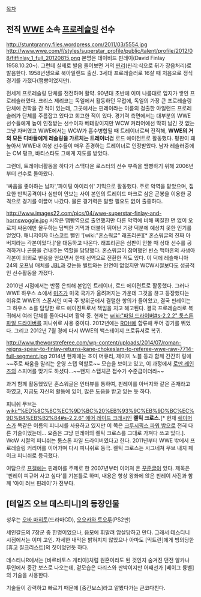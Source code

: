 [[목차]]

== 전직 [[WWE]] 소속 [[프로레슬링]] 선수 ==
http://stuntgranny.files.wordpress.com/2011/03/5554.jpg
http://www.wwe.com/f/styles/superstar_profile/public/talent/profile/2012/08/fitfinlay_1_full_20120815.png
본명은 데이비드 핀레이(David Finlay 1958.10.20~). 그런데 실제로 발음 들어보면 거의 [[핀리]](핀리ː식으로 뒤가 장음처리)로 발음한다. 1958년생으로 북아일랜드 출신. 3세대 프로레슬러로 16살 때 처음으로 정식 경기를 가졌다(땜빵이었지만).

전세계 프로레슬링 단체를 전전하며 활약. 90년대 초반에 이미 나름대로 입지가 쌓인 프로레슬러였다. 크리스 제리코는 독일에서 활동하던 무렵에, 독일의 가장 큰 프로레슬링 단체에 견학을 간 적이 있는데, 그곳에서는 핀레이라는 이름의 걸출한 아일랜드 프로레슬러가 단체를 주름잡고 있다고 회고한 적이 있다. 경기력 측면에서는 대부분의 WWE 선수들에게 높이 인정받는 선수이자 베테랑이지만 WCW 커리어에선 딱히 남긴 것 없는 그냥 자버였고 WWE에서는 WCW가 흡수병합될 때 트레이너로써 전직해, '''WWE의 거의 모든 디바들에게 레슬링을 가르치는 트레이너'''겸 로드 에이전트로 활동했다. 평판이 꽤 높아서 WWE내 여성 선수들이 매우 존경하는 트레이너로 인정받았다. 남자 레슬러중에는 CM 펑크, 바티스타도 그에게 지도를 받았다.

그런데, 트레이너활동을 하다가 스맥다운 로스터의 선수 부족을 땜빵하기 위해 2006년부터 선수로 돌아왔다.
 
'싸움을 좋아하는 남자','파이팅 아이리쉬' 기믹으로 활동했다. 주로 악역을 맡았으며, 집요한 반칙공격이나 심판이 안보는 사이 본인의 트레이드 마크로 삼은 곤봉을 이용한 공격으로 경기를 이끌어 나갔다. 물론 경기력은 말할 필요도 없이 출중하다.

http://www.images22.com/pics/04/wwe-superstar-finlay-and-hornswoggle.jpg
시작은 땜빵역으로 출연했지만 다른 악역에 비해 찌질한 면 없이 오로지 싸움에만 몰두하는 담백한 기믹과 더불어 뛰어난 기량 덕분에 예상치 못한 인기를 얻었다. 매니저이자 마스코트 뻘인 '[wiki:"혼스워글" 래프리콘][* 혼스워글의 진짜 아버지라는 각본이었다.]'을 대동하고 나온다. 래프리콘은 심판이 안볼 때 상대 선수를 공격하거나 곤봉을 건내주는 역할을 담당했다. 혼스워글이 참여했던 빈스 맥마흔의 사생아 각본이 의외로 반응을 얻으면서 한때 선역으로 전환한 적도 있다. 이 덕에 레슬매니아 24의 오프닝 매치를 [[JBL]]과 갖는등 벨트와는 인연이 없었지만 WCW시절보다도 성공적인 선수활동을 가졌다. 

2010년 시점에서는 반쯤 은퇴해 본업인 트레이너, 로드 에이젼트로 활동했다. 그러나 WWE 하우스 쇼에서 [[미즈]]가 미국 국가가 울려퍼지는 가운데 그것을 끊고 등장했다는 이유로 WWE의 스폰서인 미국 주 방위군에서 결렬한 항의가 들어왔고, 결국 핀레이는 그 하우스 쇼를 담당한 로드 에이젼트로서 책임을 지고 해고된다. 결국 프로레슬러로 복귀해서 여러 단체를 돌아다니며 활약 중. 현재는 [[wiki:"파일 드라이버#s-2.2.2" 툼스톤 파일 드라이버]]를 피니쉬로 사용 중이다. 2012년에는 [[ROH]]에 합류해 두어 경기를 뛰었다. 그리고 2012년 7월 경에 다시 WWE의 백스테이지 프로듀서로 복귀.

http://www.theworstreferee.com/wp-content/uploads/2014/07/roman-reigns-spear-to-finlay-returns-kane-chokeslam-to-referee-wwe-raw-7714-full-segment.jpg
2014년 현재에는 조이 머큐리, 제이미 노블 등과 함께 간간히 링에 ~~주로 싸움을 말리는 운영 스탭 역할로~~ 모습을 보이고 있고, 이 과정에서 [[로만 레인즈]]의 스피어를 맞기도 하셨다...~~왠지 스탭치곤 접수가 수준급이더라~~

과거 함께 활동했었던 혼스워글은 인터뷰를 통하여, 핀레이를 아버지와 같은 존재라고 하였고, 지금도 자신의 활동에 있어, 많은 도움을 받고 있는 듯 하다.

피니쉬 무브는 [[wiki:"%ED%8C%8C%EC%9D%BC%20%EB%93%9C%EB%9D%BC%EC%9D%B4%EB%B2%84#s-2.2.6" 에어 레이드 크래시]]인 '''켈틱 크로스.'''[* 현재 [[쉐이머스]]가 똑같은 이름의 피니시를 사용하고 있지만 이 쪽은 [[크루시픽스 파워 밤]]으로 전혀 다른 기술이었는데... 요즘은 그냥 핀레이의 켈틱 크로스를 그대로 가져다 쓰고 있다.]. WcW 시절의 피니쉬는 툼스톤 파일 드라이버였다고 한다. 2011년부터 WWE 밖에서 프로레슬링 커리어를 이어가며 다시 피니쉬로 등극. 켈틱 크로스는 시그네쳐 무브 내지 페이크 피니쉬로 등극했다.

여담으로 [[프갤]]에는 핀레이를 주제로 한 2007년부터 이어져 온 [[꾸준글]]이 있다. 제목은 '핀레이 피규어 사고 싶다'를 기본틀로 하며, 내용은 항상 왕좌에 앉은 핀레이 사진과 함께 '아이 러브 핀레이'가 전부다.
== [테일즈 오브 데스티니]의 등장인물 ==
성우는 [[오바 마히토]](드라마CD), [[오오카와 토오루]](PS2판)

세인갈드의 7장군 중 한명이었으나, 음모에 휘말려 암살당하고 만다. 그래서 데스티니 시점에서는 이미 고인. 자세한 내막은 밝혀지지 않았으나 아마도 [믹트란]에게 빙의당한 [휴고 질크리스트]의 짓이었던듯 하다.

데스티니R에서는 [바르바토스 게티아]처럼 원혼이라도 된 것인지 숨겨진 던전 알카나 루인에서 중간 보스로 나오는데, 겉모습은 다리스와 판박이지만 어째선가 [베이그 륭벨]의 기술을 사용한다.

기술들이 강력하고 빠르기 때문에 [중간보스]라고 얕봤다가는 큰코다친다.
